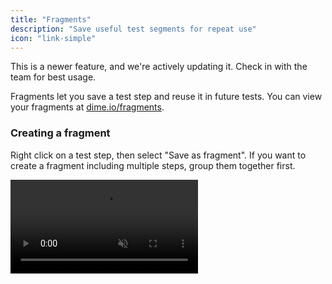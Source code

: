 ```yaml
---
title: "Fragments"
description: "Save useful test segments for repeat use"
icon: "link-simple"
---
```


<Note>
  This is a newer feature, and we're actively updating it. Check in with the
  team for best usage.
</Note>

<br />

Fragments let you save a test step and reuse it in future tests. You can view
your fragments at [dime.io/fragments](https://dime.io/fragments).

### Creating a fragment

Right click on a test step, then select "Save as fragment". If you want
to create a fragment including multiple steps, group them together first.

<Frame>
  <video
    autoPlay
    muted
    loop
    playsInline
    src="https://firebasestorage.googleapis.com/v0/b/dime-ac49e.appspot.com/o/docs%2Ffragment.mp4?alt=media"
  />
</Frame>

### Adding a fragment

During build, you can add a fragment using the builder menu. It'll be executed
and added to the test.

<Frame>
  <img src="https://firebasestorage.googleapis.com/v0/b/dime-ac49e.appspot.com/o/docs%2Finsertfragment.png?alt=media" />
</Frame>
